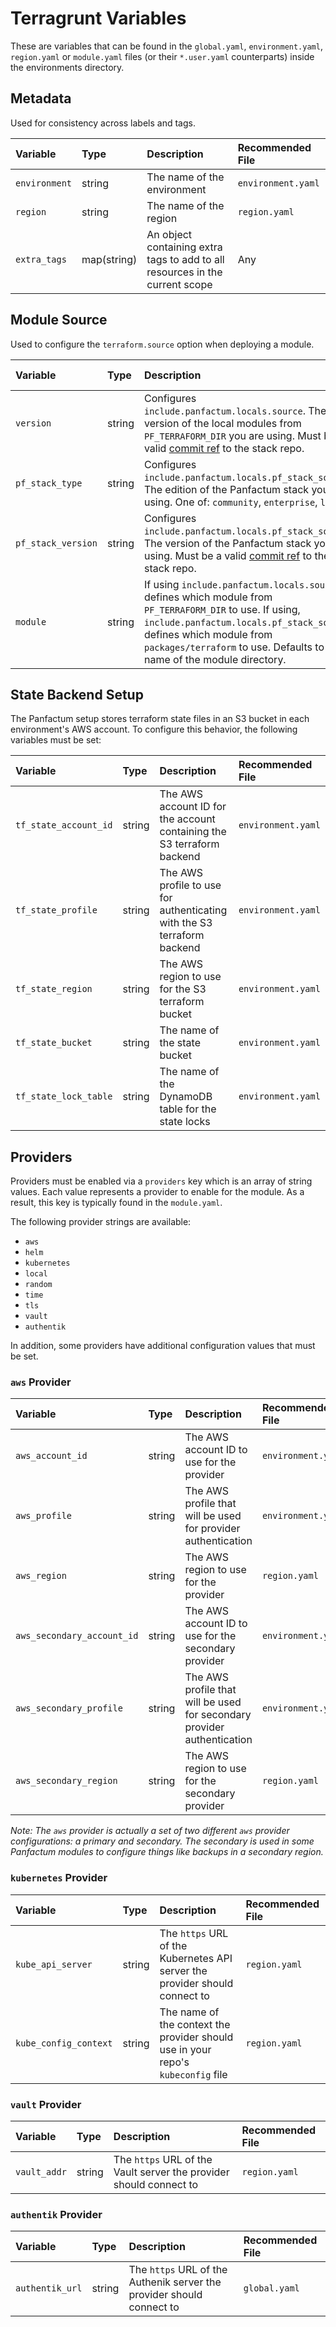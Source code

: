 # Terragrunt Variables

These are variables that can be found in the `global.yaml`, `environment.yaml`, `region.yaml` or `module.yaml`
files (or their `*.user.yaml` counterparts) inside the environments directory.

## Metadata

Used for consistency across labels and tags.

| Variable      | Type        | Description                                                                  | Recommended File   |
| :------------ | :---------- | :--------------------------------------------------------------------------- | :----------------- |
| `environment` | string      | The name of the environment                                                  | `environment.yaml` |
| `region`      | string      | The name of the region                                                       | `region.yaml`      |
| `extra_tags`  | map(string) | An object containing extra tags to add to all resources in the current scope | Any                |

## Module Source

Used to configure the `terraform.source` option when deploying a module.

| Variable           | Type   | Description                                                                                                                                                                                                                                                 | Recommended File   |
| :----------------- | :----- | :---------------------------------------------------------------------------------------------------------------------------------------------------------------------------------------------------------------------------------------------------------- | :----------------- |
| `version`          | string | Configures `include.panfactum.locals.source`. The version of the local modules from `PF_TERRAFORM_DIR` you are using.  Must be a valid [commit ref](https://git-scm.com/book/en/v2/Git-Internals-Git-References) to the stack repo.                         | `environment.yaml` |
| `pf_stack_type`    | string | Configures `include.panfactum.locals.pf_stack_source`. The edition of the Panfactum stack you are using. One of: `community`, `enterprise`, `local`.                                                                                                        | `global.yaml`      |
| `pf_stack_version` | string | Configures `include.panfactum.locals.pf_stack_source`. The version of the Panfactum stack you are using. Must be a valid [commit ref](https://git-scm.com/book/en/v2/Git-Internals-Git-References) to the stack repo.                                       | `environment.yaml` |
| `module`           | string | If using `include.panfactum.locals.source`, defines which module from `PF_TERRAFORM_DIR` to use. If using, `include.panfactum.locals.pf_stack_source`, defines which module from `packages/terraform` to use. Defaults to the name of the module directory. | `module.yaml`      |

## State Backend Setup

The Panfactum setup stores terraform state files in an S3 bucket in each environment's AWS account. To configure this
behavior, the following variables must be set:

| Variable              | Type   | Description                                                             | Recommended File   |
| :-------------------- | :----- | :---------------------------------------------------------------------- | :----------------- |
| `tf_state_account_id` | string | The AWS account ID for the account containing the S3 terraform backend  | `environment.yaml` |
| `tf_state_profile`    | string | The AWS profile to use for authenticating with the S3 terraform backend | `environment.yaml` |
| `tf_state_region`     | string | The AWS region to use for the S3 terraform bucket                       | `environment.yaml` |
| `tf_state_bucket`     | string | The name of the state bucket                                            | `environment.yaml` |
| `tf_state_lock_table` | string | The name of the DynamoDB table for the state locks                      | `environment.yaml` |

## Providers

Providers must be enabled via a `providers` key which is an array of string values. Each value represents a provider
to enable for the module. As a result, this key is typically found in the `module.yaml`.

The following provider strings are available:

* `aws`
* `helm`
* `kubernetes`
* `local`
* `random`
* `time`
* `tls`
* `vault`
* `authentik`

In addition, some providers have additional configuration values that must be set.

### `aws` Provider

| Variable                   | Type   | Description                                                             | Recommended File   |
| :------------------------- | :----- | :---------------------------------------------------------------------- | :----------------- |
| `aws_account_id`           | string | The AWS account ID to use for the provider                              | `environment.yaml` |
| `aws_profile`              | string | The AWS profile that will be used for provider authentication           | `environment.yaml` |
| `aws_region`               | string | The AWS region to use for the provider                                  | `region.yaml`      |
| `aws_secondary_account_id` | string | The AWS account ID to use for the secondary provider                    | `environment.yaml` |
| `aws_secondary_profile`    | string | The AWS profile that will be used for secondary provider authentication | `environment.yaml` |
| `aws_secondary_region`     | string | The AWS region to use for the secondary provider                        | `region.yaml`      |

*Note: The `aws` provider is actually a set of two different `aws` provider configurations: a primary and secondary.
The secondary is used in some Panfactum modules to configure things like backups in a secondary region.*

### `kubernetes` Provider

| Variable              | Type   | Description                                                                      | Recommended File |
| :-------------------- | :----- | :------------------------------------------------------------------------------- | :--------------- |
| `kube_api_server`     | string | The `https` URL of the Kubernetes API server the provider should connect to      | `region.yaml`    |
| `kube_config_context` | string | The name of the context the provider should use in your repo's `kubeconfig` file | `region.yaml`    |

### `vault` Provider

| Variable     | Type   | Description                                                        | Recommended File |
| :----------- | :----- | :----------------------------------------------------------------- | :--------------- |
| `vault_addr` | string | The `https` URL of the Vault server the provider should connect to | `region.yaml`    |

### `authentik` Provider

| Variable        | Type   | Description                                                           | Recommended File |
| :-------------- | :----- | :-------------------------------------------------------------------- | :--------------- |
| `authentik_url` | string | The `https` URL of the Authenik server the provider should connect to | `global.yaml`    |
